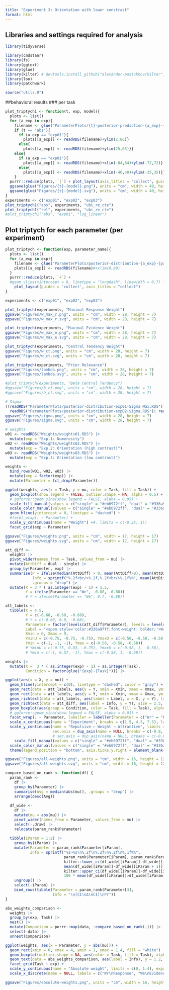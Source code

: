 ```yaml
---
title: "Experiment 3: Orientation with lower constrast"
format: html
---
```


## Libraries and settings required for analysis
```r
library(tidyverse)

library(cmdstanr)
library(fs)
library(ggtext)
library(glue)
library(kilter) # devtools:install_github("alexander-pastukhov/kilter", dependencies=TRUE)
library(loo)
library(patchwork)

source("utils.R")
```

##behavioral results
### per task
```r
plot_triptych1 <- function(t, exp, model){
  plots <- list()
  for (a_exp in exp){
    filename <- glue("ParameterPlots/{t}-posterior-prediction-{a_exp}-{model}.RDS")
    if (t == "abs"){
      if (a_exp == "exp01"){
        plots[[a_exp]] <- readRDS(filename)+ylim(2,86)}
      else{
        plots[[a_exp]] <- readRDS(filename)+ylim(25,65)}}
    else{
      if (a_exp == "exp01"){
        plots[[a_exp]] <- readRDS(filename)+xlim(-84,84)+ylim(-72,72)}
      else{
        plots[[a_exp]] <- readRDS(filename)+xlim(-40,40)+ylim(-35,35)}}
    }
  purrr::reduce(plots, `|`) + plot_layout(axis_titles = "collect", guides = 'collect')
  ggsave(glue("Figures/{t}-{model}.png"), units = "cm", width = 40, height = 13)
  ggsave(glue("Figures/{t}-{model}.svg"), units = "cm", width = 40, height = 13)
}
experiments <- c("exp01", "exp02", "exp03")
plot_triptych1("abs", experiments, "ubi_re_cte")
plot_triptych1("rel", experiments, "ubi_re_cte")
#plot_triptych1("abs", "exp01", "log_linear")

```


## Plot triptych for each parameter (per experiment)
```r
plot_triptych <- function(exp, parameter_name){
  plots <- list()
  for (a_exp in exp){
    filename <- glue("ParameterPlots/posterior-distribution-{a_exp}-{parameter_name}.RDS")
    plots[[a_exp]] <- readRDS(filename)#+xlim(0,80)
  }
  purrr::reduce(plots, `+`) +
  #geom_vline(xintercept = 0, linetype = "longdash", linewidth = 0.7) + 
    plot_layout(guides = 'collect', axis_titles = "collect")
}

experiments <- c("exp01", "exp02", "exp03")

plot_triptych(experiments, "Maximal Response Weight")
ggsave("Figures/w_max_r.png", units = "cm", width = 28, height = 7)
ggsave("Figures/w_max_r.svg", units = "cm", width = 28, height = 7)

plot_triptych(experiments, "Maximal Evidence Weight")
ggsave("Figures/w_max_e.png", units = "cm", width = 28, height = 7)
ggsave("Figures/w_max_e.svg", units = "cm", width = 28, height = 7)

plot_triptych(experiments, "Central Tendency Weight")
ggsave("Figures/w_ct.png", units = "cm", width = 28, height = 7)
ggsave("Figures/w_ct.svg", units = "cm", width = 28, height = 7)

plot_triptych(experiments, "Prior Relevance")
ggsave("Figures/lambda.png", units = "cm", width = 28, height = 7)
ggsave("Figures/lambda.svg", units = "cm", width = 28, height = 7)

#plot_triptych(experiments, "Beta Central Tendency")
#ggsave("Figures/b_ct.png", units = "cm", width = 28, height = 7)
#ggsave("Figures/b_ct.svg", units = "cm", width = 28, height = 7)

# Sigma
((readRDS("ParameterPlots/posterior-distribution-exp01-Sigma Max.RDS"))|
  readRDS("ParameterPlots/posterior-distribution-exp02-Sigma.RDS")| readRDS("ParameterPlots/posterior-distribution-exp03-Sigma.RDS")) + plot_layout(guides = 'collect', axis_titles = "collect")
ggsave("Figures/sigma.png", units = "cm", width = 28, height = 7)
ggsave("Figures/sigma.svg", units = "cm", width = 28, height = 7)
```


```r
# weights
w01 <- readRDS("Weights/weights01.RDS") |>
  mutate(exp = "Exp.1: Numerosity")
w02 <- readRDS("Weights/weights02.RDS") |>
  mutate(exp = "Exp.2: Orientation (high contrast)")
w03 <- readRDS("Weights/weights03.RDS") |>
  mutate(exp = "Exp.3: Orientation (low contrast)")

weights <- 
  bind_rows(w01, w02, w03) |>
  mutate(exp = factor(exp)) |>
  mutate(Parameter = fct_drop(Parameter))

ggplot(weights, aes(x = Task, y = mu, color = Task, fill = Task)) +
  geom_boxplot(show.legend = FALSE, outlier.shape = NA, alpha = 0.5) +
  # ggforce::geom_sina(show.legend = FALSE, alpha = 0.05) +
  scale_fill_manual(values = c("single" = "#eb6972ff", "dual" = "#336a97ff"))+
  scale_color_manual(values = c("single" = "#eb6972ff", "dual" = "#336a97ff"))+
  geom_hline(yintercept = 0, linetype = "dashed") +
  #facet_wrap(. ~ Parameter) +
  scale_y_continuous(name = "Weight") +#, limits = c(-0.25, 1)) 
  facet_grid(exp ~ Parameter)

ggsave("Figures/weights.png", units = "cm", width = 17, height = 17)
ggsave("Figures/weights.svg", units = "cm", width = 17, height = 17)
```

```r
att_diff <-
  weights |>
  pivot_wider(names_from = Task, values_from = mu) |>
  mutate(AttDiff = dual - single) |>
  group_by(Parameter, exp) |>
  summarise(P = ifelse(median(AttDiff) > 0, mean(AttDiff>0), mean(AttDiff<0)),
            Info = sprintf("%.2f<br/>%.2f,%.2f<br/>%.1f%%", mean(AttDiff), kilter::lower_ci(AttDiff), kilter::upper_ci(AttDiff), 100 * P),
            .groups = "drop") |>
  mutate(X = 3 * ( as.integer(exp) - 1) + 1.5,
         Y = ifelse(Parameter == "We", -0.88, -0.88))
         # Y = ifelse(Parameter == "We", 0.7, -0.88))

att_labels <-
  tibble(X = 4.5,
         Y = c(-0.68, -0.68, -0.68),
         # Y = c(-0.68, 0.9, -0.68),
         Parameter = factor(levels(att_diff$Parameter), levels = levels(att_diff$Parameter)),
         Label = "<span style='color:#336a97ff;font-weight: bolder;'>W<sub>dual</sub></span> - <span style='color:#eb6972ff;font-weight: bolder;'>W<sub>single</sub></span>",
         Xmin = 0, Xmax = 9,
         YminU = c(-0.75, -0.75, -0.75), YmaxU = c(-0.58, -0.58, -0.58),
         Ymin = c(-1, -1, -1), Ymax = c(-0.58, -0.58, -0.58))
         # YminU = c(-0.75, 0.83, -0.75), YmaxU = c(-0.58, 1, -0.58),
         # Ymin = c(-1, 0.57, -1), Ymax = c(-0.58, 1, -0.58))

weights |>
  mutate(X =  3 * ( as.integer(exp) - 1) + as.integer(Task),
         Condition = factor(glue("{exp}-{Task}"))) |>

ggplot(aes(x = X, y = mu)) +
  geom_hline(yintercept = c(0), linetype = "dashed", color = "gray") +
  geom_rect(data = att_labels, aes(y = Y, xmin = Xmin, xmax = Xmax, ymin = Ymin, ymax = Ymax), fill = "gray", color = NA) +
  geom_rect(data = att_labels, aes(y = Y, xmin = Xmin, xmax = Xmax, ymin = YminU, ymax = YmaxU), fill = "#FEFEFE", color = NA) +
  geom_richtext(data = att_labels, aes(label = Label, x = X, y = Y), label.colour = NA, fill = NA) +
  geom_richtext(data = att_diff, aes(label = Info, y = Y), size = 2.5, label.colour = NA, fill = NA) +
  geom_boxplot(aes(group = Condition, color = Task, fill = Task), alpha = 0.5, outlier.shape = NA) +
  # ggforce::geom_sina(show.legend = FALSE, alpha = 0.01) +
  facet_wrap(. ~ Parameter, labeller = labeller(Parameter = c("Wr" = "Prior Response", "We" = "Prior Evidence", "Wct" = "Average Evidence"))) +
  scale_x_continuous(name = "Experiment", breaks = c(1.5, 4.5, 7.5), labels = 1:3, limits = c(0, 9), expand = c(0, 0)) +
  scale_y_continuous(name = "Repulsive ← Weight → Attractive", limits = c(-1, 1), expand = c(0, 0),
                     sec.axis = dup_axis(name = NULL, breaks = c(-0.8, -0.88, -0.96), labels = c("Mean", "97% CI", "Pr"))) +
                     # sec.axis = dup_axis(name = NULL, breaks = c(-0.8, -0.88, -0.96, 0.78, 0.7, 0.62), labels = rep(c("Mean", "97% CI", "Pr"), 2))) +
    scale_fill_manual(values = c("single" = "#eb6972ff", "dual" = "#336a97ff"))+
  scale_color_manual(values = c("single" = "#eb6972ff", "dual" = "#336a97ff")) +
  theme(legend.position = "bottom", axis.ticks.y.right = element_blank(), axis.text.y.right = element_text(size = 8))

ggsave("Figures/all-weights.png", units = "cm", width = 16, height = 12)
ggsave("Figures/all-weights.svg", units = "cm", width = 16, height = 12)
```


```r
compare_based_on_rank <- function(df) {
  param_rank <-
    df |>
    group_by(Parameter) |>
    summarise(Avg = median(abs(mu)), .groups = "drop") |>
    arrange(desc(Avg))
  
  df_wide <-
    df |>
    mutate(mu = abs(mu)) |>
    pivot_wider(names_from = Parameter, values_from = mu) |>
    select(-.draw) |>
    relocate(param_rank$Parameter)
  
  tibble(iParam = 1:2) |>
    group_by(iParam) |>
    mutate(Parameter = param_rank$Parameter[iParam],
           Info = sprintf("%s>%s\n%.2f\n%.2f\n%.2f\n%.1f%%",
                          param_rank$Parameter[iParam], param_rank$Parameter[iParam + 1],
                          kilter::lower_ci(df_wide[[iParam]]-df_wide[[iParam + 1]]),
                          mean(df_wide[[iParam]]-df_wide[[iParam + 1]]),
                          kilter::upper_ci(df_wide[[iParam]]-df_wide[[iParam + 1]]),
                          100 * mean(df_wide[[iParam]]>df_wide[[iParam + 1]]))) |>
    ungroup() |>
    select(-iParam) |>
    bind_rows(tibble(Parameter = param_rank$Parameter[3],
                     Info = "\n[CI\nΔ\nCI]\nPr"))
}

abs_weights_comparison <-
  weights |>
  group_by(exp, Task) |>
  nest() |>
  mutate(Comparison = purrr::map(data, ~compare_based_on_rank(.))) |>
  select(-data) |>
  unnest(Comparison)
```

```r
ggplot(weights, aes(x = Parameter, y = abs(mu))) +
  geom_rect(xmin = 0, xmax = 4, ymin = 1, ymax = 1.4, fill = "white") +
  geom_boxplot(outlier.shape = NA, aes(color = Task, fill = Task), alpha = 0.5, show.legend = FALSE) +
  geom_text(data = abs_weights_comparison, aes(label = Info), y = 1.2, size = 2.5) +
  facet_grid(Task ~ exp) +
  scale_y_continuous(name = "Absolute weight", limits = c(0, 1.4), expand = c(0, 0)) +
  scale_x_discrete(name = NULL, labels = c("Wr\nResponse", "We\nEvidence", "Wct\nAverage\nEvidence"))

ggsave("Figures/absolute-weights.png", units = "cm", width = 16, height = 16)

```
